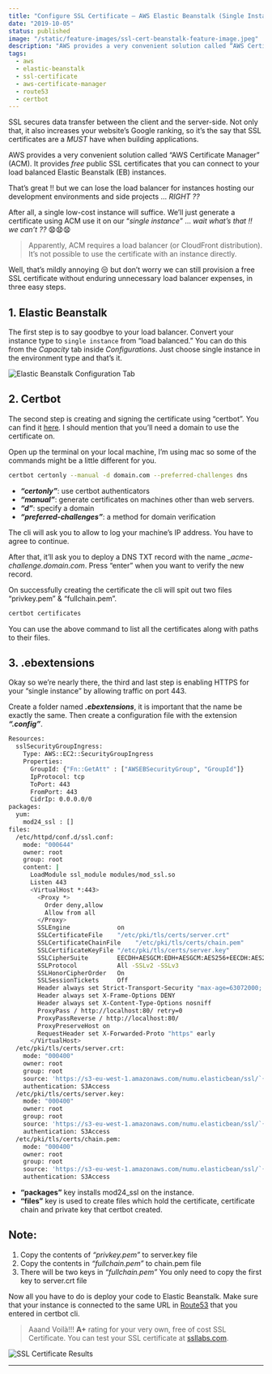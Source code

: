 ```yaml
---
title: "Configure SSL Certificate — AWS Elastic Beanstalk (Single Instance)"
date: "2019-10-05"
status: published
image: "/static/feature-images/ssl-cert-beanstalk-feature-image.jpeg"
description: "AWS provides a very convenient solution called “AWS Certificate Manager” (ACM). It provides free public SSL certificates that you can connect to your load balanced Elastic Beanstalk (EB) instances. Apparently, ACM requires a load balancer (or CloudFront distribution). It’s not possible to use the certificate with an instance directly."
tags:
  - aws
  - elastic-beanstalk
  - ssl-certificate
  - aws-certificate-manager
  - route53
  - certbot
---
```


SSL secures data transfer between the client and the server-side. Not only that, it also increases your website’s Google ranking, so it’s the say that SSL certificates are a _MUST_ have when building applications.

AWS provides a very convenient solution called “AWS Certificate Manager” (ACM). It provides _free_ public SSL certificates that you can connect to your load balanced Elastic Beanstalk (EB) instances.

That’s great !! but we can lose the load balancer for instances hosting our development environments and side projects … _RIGHT ??_

After all, a single low-cost instance will suffice. We’ll just generate a certificate using ACM use it on our “_single instance_” … _wait what’s that !! we can’t ??_ 😧😧😧

> Apparently, ACM requires a load balancer (or CloudFront distribution). It’s not possible to use the certificate with an instance directly.

Well, that’s mildly annoying 😒 but don’t worry we can still provision a free SSL certificate without enduring unnecessary load balancer expenses, in three easy steps.

## 1. Elastic Beanstalk

The first step is to say goodbye to your load balancer. Convert your instance type to `single instance` from “load balanced.” You can do this from the _Capacity_ tab inside _Configurations_. Just choose single instance in the environment type and that’s it.

<img
  src="/static/post-images/ssl-beanstalk-single-instance/beanstalk-config-screen.png"
  alt="Elastic Beanstalk Configuration Tab"
/>

## 2. Certbot

The second step is creating and signing the certificate using “certbot”. You can find it [here](https://certbot.eff.org/). I should mention that you’ll need a domain to use the certificate on.

Open up the terminal on your local machine, I’m using mac so some of the commands might be a little different for you.

```sh
certbot certonly --manual -d domain.com --preferred-challenges dns
```

- **_“certonly”_**: use certbot authenticators
- **_“manual”_**: generate certificates on machines other than web servers.
- **_“d”_**: specify a domain
- **_“preferred-challenges”_**: a method for domain verification

The cli will ask you to allow to log your machine’s IP address. You have to agree to continue.

After that, it’ll ask you to deploy a DNS TXT record with the name _\_acme-challenge.domain.com_. Press “enter” when you want to verify the new record.

On successfully creating the certificate the cli will spit out two files “privkey.pem” &amp; “fullchain.pem”.

```sh
certbot certificates
```

You can use the above command to list all the certificates along with paths to their files.

## 3. .ebextensions

Okay so we’re nearly there, the third and last step is enabling HTTPS for your “single instance” by allowing traffic on port 443.

Create a folder named **_.ebextensions_**, it is important that the name be exactly the same. Then create a configuration file with the extension **_“.config”_**.

```sh
Resources:
  sslSecurityGroupIngress:
    Type: AWS::EC2::SecurityGroupIngress
    Properties:
      GroupId: {"Fn::GetAtt" : ["AWSEBSecurityGroup", "GroupId"]}
      IpProtocol: tcp
      ToPort: 443
      FromPort: 443
      CidrIp: 0.0.0.0/0
packages:
  yum:
    mod24_ssl : []
files:
  /etc/httpd/conf.d/ssl.conf:
    mode: "000644"
    owner: root
    group: root
    content: |
      LoadModule ssl_module modules/mod_ssl.so
      Listen 443
      <VirtualHost *:443>
        <Proxy *>
          Order deny,allow
          Allow from all
        </Proxy>
        SSLEngine             on
        SSLCertificateFile    "/etc/pki/tls/certs/server.crt"
        SSLCertificateChainFile    "/etc/pki/tls/certs/chain.pem"
        SSLCertificateKeyFile "/etc/pki/tls/certs/server.key"
        SSLCipherSuite        EECDH+AESGCM:EDH+AESGCM:AES256+EECDH:AES256+EDH
        SSLProtocol           All -SSLv2 -SSLv3
        SSLHonorCipherOrder   On
        SSLSessionTickets     Off
        Header always set Strict-Transport-Security "max-age=63072000; includeSubdomains; preload"
        Header always set X-Frame-Options DENY
        Header always set X-Content-Type-Options nosniff
        ProxyPass / http://localhost:80/ retry=0
        ProxyPassReverse / http://localhost:80/
        ProxyPreserveHost on
        RequestHeader set X-Forwarded-Proto "https" early
      </VirtualHost>
  /etc/pki/tls/certs/server.crt:
    mode: "000400"
    owner: root
    group: root
    source: 'https://s3-eu-west-1.amazonaws.com/numu.elasticbean/ssl/`{"Ref": "AWSEBEnvironmentName" }`.crt'
    authentication: S3Access
  /etc/pki/tls/certs/server.key:
    mode: "000400"
    owner: root
    group: root
    source: 'https://s3-eu-west-1.amazonaws.com/numu.elasticbean/ssl/`{"Ref": "AWSEBEnvironmentName" }`.key'
    authentication: S3Access
  /etc/pki/tls/certs/chain.pem:
    mode: "000400"
    owner: root
    group: root
    source: 'https://s3-eu-west-1.amazonaws.com/numu.elasticbean/ssl/`{"Ref": "AWSEBEnvironmentName" }`.pem'
    authentication: S3Access
```

- **“packages”** key installs mod24_ssl on the instance.
- **“files”** key is used to create files which hold the certificate, certificate chain and private key that certbot created.

## **Note:**

1. Copy the contents of _“privkey.pem”_ to server.key file
2. Copy the contents in _“fullchain.pem”_ to chain.pem file
3. There will be two keys in _“fullchain.pem”_ You only need to copy the first key to server.crt file

Now all you have to do is deploy your code to Elastic Beanstalk. Make sure that your instance is connected to the same URL in [Route53](https://aws.amazon.com/route53/) that you entered in certbot cli.

> Aaand Voilà!!! **A+** rating for your very own, free of cost SSL Certificate. You can test your SSL certificate at [ssllabs.com](https://www.ssllabs.com/ssltest/).

<img
  src="/static/post-images/ssl-beanstalk-single-instance/ssl-cert-results.png"
  alt="SSL Certificate Results"
/>

---
